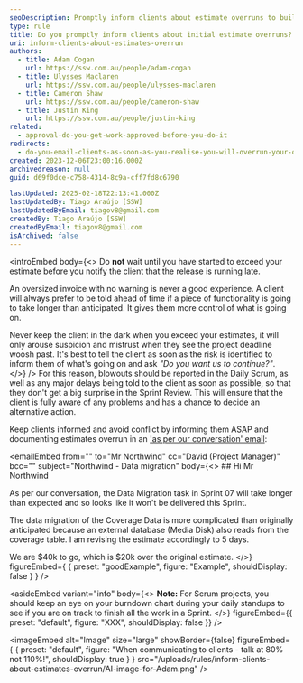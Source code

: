 ```yaml
---
seoDescription: Promptly inform clients about estimate overruns to build trust and prevent conflicts, ensuring transparency in project timelines and costs.
type: rule
title: Do you promptly inform clients about initial estimate overruns?
uri: inform-clients-about-estimates-overrun
authors:
  - title: Adam Cogan
    url: https://ssw.com.au/people/adam-cogan
  - title: Ulysses Maclaren
    url: https://ssw.com.au/people/ulysses-maclaren
  - title: Cameron Shaw
    url: https://ssw.com.au/people/cameron-shaw
  - title: Justin King
    url: https://ssw.com.au/people/justin-king
related:
  - approval-do-you-get-work-approved-before-you-do-it
redirects:
  - do-you-email-clients-as-soon-as-you-realise-you-will-overrun-your-original-estimate
created: 2023-12-06T23:00:16.000Z
archivedreason: null
guid: d69f0dce-c758-4314-8c9a-cff7fd8c6790

lastUpdated: 2025-02-18T22:13:41.000Z
lastUpdatedBy: Tiago Araújo [SSW]
lastUpdatedByEmail: tiagov8@gmail.com
createdBy: Tiago Araújo [SSW]
createdByEmail: tiagov8@gmail.com
isArchived: false
---
```


<introEmbed
  body={<>
Do **not** wait until you have started to exceed your estimate before you notify the client that the release is running late.

An oversized invoice with no warning is never a good experience. A client will always prefer to be told ahead of time if a piece of functionality is going to take longer than anticipated. It gives them more control of what is going on.

Never keep the client in the dark when you exceed your estimates, it will only arouse suspicion and mistrust when they see the project deadline woosh past. It's best to tell the client as soon as the risk is identified to inform them of what's going on and ask _"Do you want us to continue?"_.
  </>}
/>
For this reason, blowouts should be reported in the Daily Scrum, as well as any major delays being told to the client as soon as possible, so that they don't get a big surprise in the Sprint Review. This will ensure that the client is fully aware of any problems and has a chance to decide an alternative action.

Keep clients informed and avoid conflict by informing them ASAP and documenting estimates overrun in an ['as per our conversation' email](/as-per-our-conversation-emails):

<emailEmbed
  from=""
  to="Mr Northwind"
  cc="David (Project Manager)"
  bcc=""
  subject="Northwind - Data migration"
  body={<>
    ## Hi Mr Northwind

As per our conversation, the Data Migration task in Sprint 07 will take longer than expected and so looks like it won't be delivered this Sprint.

The data migration of the Coverage Data is more complicated than originally anticipated because an external database (Media Disk) also reads from the coverage table. I am revising the estimate accordingly to 5 days.

We are $40k to go, which is $20k over the original estimate.
  </>}
  figureEmbed={ {
    preset: "goodExample",
    figure: "Example",
    shouldDisplay: false
  } }
/>

<asideEmbed
  variant="info"
  body={<>
    **Note:** For Scrum projects, you should keep an eye on your burndown chart during your daily standups to see if you are on track to finish all the work in a Sprint.
  </>}
  figureEmbed={{
    preset: "default",
    figure: "XXX",
    shouldDisplay: false
  }}
/>


<imageEmbed
  alt="Image"
  size="large"
  showBorder={false}
  figureEmbed={ {
    preset: "default",
    figure: "When communicating to clients - talk at 80% not 110%!",
    shouldDisplay: true
  } }
  src="/uploads/rules/inform-clients-about-estimates-overrun/AI-image-for-Adam.png"
/>
